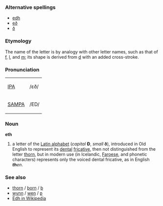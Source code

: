 ===Alternative spellings===
* [[edh]]
* [[eð]]
* [[ð]]

===Etymology===
The name of the letter is by analogy with other letter names, such as that of [[f]], [[l]], and [[m]]; its shape is derived from [[d]] with an added cross-stroke.

===Pronunciation===
{| border=1 cellpadding=5
| [[w:IPA|IPA]] || /ɛð/
|-
| [[w:SAMPA|SAMPA]] || /ED/
|}

===Noun===
'''eth'''
# a letter of the [[w:Latin alphabet|Latin alphabet]] (''capital'' '''Ð''', ''small'' '''ð'''), introduced in Old English to represent its [[dental]] [[fricative]], then not distinguished from the letter [[thorn]], but in modern use (in Icelandic, [[Faroese]], and phonetic characters) represents only the voiced dental fricative, as in English '' '''th'''en''.

===See also===
*[[thorn]] / [[þorn]] / [[þ]]
*[[wynn]] / [[wen]] / [[ƿ]]
*[[w:edh|Edh in Wikipedia]]